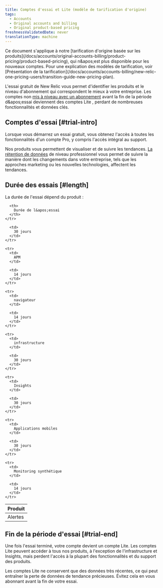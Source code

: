 ```yaml
---
title: Comptes d'essai et Lite (modèle de tarification d'origine)
tags:
  - Accounts
  - Original accounts and billing
  - Original product-based pricing
freshnessValidatedDate: never
translationType: machine
---
```


<Callout variant="important">
  Ce document s&apos;applique à notre [tarification d&apos;origine basée sur les produits](/docs/accounts/original-accounts-billing/product-pricing/product-based-pricing), qui n&amp;apos;est plus disponible pour les nouveaux comptes. Pour une explication des modèles de tarification, voir [Présentation de la tarification](/docs/accounts/accounts-billing/new-relic-one-pricing-users/transition-guide-new-pricing-plan).
</Callout>

L&apos;essai gratuit de New Relic vous permet d&apos;identifier les produits et le niveau d&apos;abonnement qui correspondent le mieux à votre entreprise. Les comptes non [mis à niveau avec un abonnement](/docs/accounts/accounts/subscription-pricing/trial-lite-accounts#trial-upgrade) avant la fin de la période d&amp;apos;essai deviennent des comptes Lite , perdant de nombreuses fonctionnalités et données clés.

## Comptes d&apos;essai [#trial-intro]

Lorsque vous démarrez un essai gratuit, vous obtenez l&apos;accès à toutes les fonctionnalités d&apos;un compte Pro, y compris l&apos;accès intégral au support.

Nos produits vous permettent de visualiser et de suivre les tendances. [La rétention de données](/docs/using-new-relic/welcome-new-relic/getting-started/data-retention-components) de niveau professionnel vous permet de suivre la manière dont les changements dans votre entreprise, tels que les approches marketing ou les nouvelles technologies, affectent les tendances.

## Durée des essais [#length]

La durée de l&apos;essai dépend du produit :

<table>
  <thead>
    <tr>
      <th style={{ width: "200px" }}>
        Produit
      </th>

      <th>
        Durée de l&apos;essai
      </th>
    </tr>
  </thead>

  <tbody>
    <tr>
      <td>
        Alertes
      </td>

      <td>
        30 jours
      </td>
    </tr>

    <tr>
      <td>
        APM
      </td>

      <td>
        14 jours
      </td>
    </tr>

    <tr>
      <td>
        navigateur
      </td>

      <td>
        14 jours
      </td>
    </tr>

    <tr>
      <td>
        infrastructure
      </td>

      <td>
        30 jours
      </td>
    </tr>

    <tr>
      <td>
        Insights
      </td>

      <td>
        30 jours
      </td>
    </tr>

    <tr>
      <td>
        Applications mobiles
      </td>

      <td>
        30 jours
      </td>
    </tr>

    <tr>
      <td>
        Monitoring synthétique
      </td>

      <td>
        14 jours
      </td>
    </tr>
  </tbody>
</table>

## Fin de la période d&apos;essai [#trial-end]

Une fois l&apos;essai terminé, votre compte devient un compte Lite. Les comptes Lite peuvent accéder à tous nos produits, à l&apos;exception de l&apos;infrastructure et Insights, mais perdent l&apos;accès à la plupart des fonctionnalités et du support des produits.

<Callout variant="caution">
  Les comptes Lite ne conservent que des données très récentes, ce qui peut entraîner la perte de données de tendance précieuses. Évitez cela en vous abonnant avant la fin de votre essai.
</Callout>